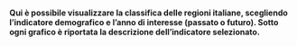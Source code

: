 <h4>Qui è possibile visualizzare la classifica delle regioni italiane, scegliendo l'indicatore demografico e l'anno di interesse (passato o futuro). Sotto ogni grafico è riportata la descrizione dell'indicatore selezionato.<h4>